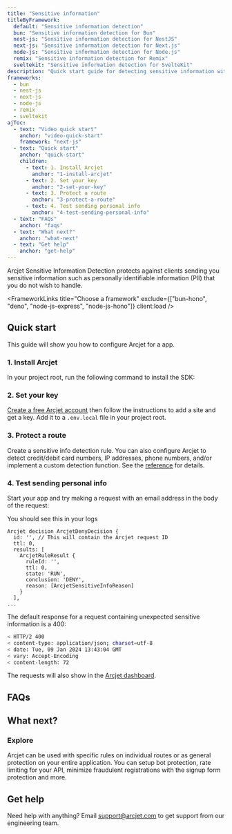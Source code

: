```yaml
---
title: "Sensitive information"
titleByFramework:
  default: "Sensitive information detection"
  bun: "Sensitive information detection for Bun"
  nest-js: "Sensitive information detection for NestJS"
  next-js: "Sensitive information detection for Next.js"
  node-js: "Sensitive information detection for Node.js"
  remix: "Sensitive information detection for Remix"
  sveltekit: "Sensitive information detection for SvelteKit"
description: "Quick start guide for detecting sensitive information with Arcjet in your Next.js, Node.js, Bun, Remix, or SvelteKit app."
frameworks:
  - bun
  - nest-js
  - next-js
  - node-js
  - remix
  - sveltekit
ajToc:
  - text: "Video quick start"
    anchor: "video-quick-start"
    framework: "next-js"
  - text: "Quick start"
    anchor: "quick-start"
    children:
      - text: 1. Install Arcjet
        anchor: "1-install-arcjet"
      - text: 2. Set your key
        anchor: "2-set-your-key"
      - text: 3. Protect a route
        anchor: "3-protect-a-route"
      - text: 4. Test sending personal info
        anchor: "4-test-sending-personal-info"
  - text: "FAQs"
    anchor: "faqs"
  - text: "What next?"
    anchor: "what-next"
  - text: "Get help"
    anchor: "get-help"
---
```







Arcjet Sensitive Information Detection protects against clients sending you
sensitive information such as personally identifiable information (PII) that
you do not wish to handle.

<WhatIsArcjet />

<FrameworkLinks
  title="Choose a framework"
  exclude={["bun-hono", "deno", "node-js-express", "node-js-hono"]}
  client:load
/>

## Quick start

This guide will show you how to configure Arcjet for a <FrameworkName client:load />
app.

### 1. Install Arcjet

In your project root, run the following command to install the SDK:

<SlotByFramework client:load>
  <Step1Bun slot="bun" />
  <Step1NestJs slot="nest-js" />
  <Step1NextJs slot="next-js" />
  <Step1NodeJs slot="node-js" />
  <StepRemix slot="remix" />
  <Step1SvelteKit slot="sveltekit" />
</SlotByFramework>

### 2. Set your key

[Create a free Arcjet account](https://app.arcjet.com) then follow the
instructions to add a site and get a key. Add it to a `.env.local` file in your
project root.

<SlotByFramework client:load>
  <Step2SetEnv slot="bun" />
  <Step2SetEnv slot="nest-js" />
  <Step2 slot="next-js" />
  <Step2SetEnv slot="node-js" />
  <Step2 slot="remix" />
  <Step2 slot="sveltekit" />
</SlotByFramework>

### 3. Protect a route

Create a sensitive info detection rule. You can also configure Arcjet to detect
credit/debit card numbers, IP addresses, phone numbers, and/or implement a
custom detection function. See the [reference](/sensitive-info/reference) for
details.

<SlotByFramework client:load>
  <Step3Bun slot="bun" />
  <Step3NestJs slot="nest-js" />
  <Step3NextJs slot="next-js" />
  <Step3NodeJs slot="node-js" />
  <Step3Remix slot="remix" />
  <Step3SvelteKit slot="sveltekit" />
</SlotByFramework>

### 4. Test sending personal info

Start your app and try making a request with an email address in the body of the
request:

<SlotByFramework client:load>
  <Step4Bun slot="bun" />
  <Step4NestJs slot="nest-js" />
  <Step4NextJs slot="next-js" />
  <Step4NodeJs slot="node-js" />
  <Step4Remix slot="remix" />
  <Step4SvelteKit slot="sveltekit" />
</SlotByFramework>

You should see this in your logs

```text
Arcjet decision ArcjetDenyDecision {
  id: '', // This will contain the Arcjet request ID
  ttl: 0,
  results: [
    ArcjetRuleResult {
      ruleId: '',
      ttl: 0,
      state: 'RUN',
      conclusion: 'DENY',
      reason: [ArcjetSensitiveInfoReason]
    }
  ],
...
```

The default response for a request containing unexpected sensitive information
is a 400:

```sh
< HTTP/2 400
< content-type: application/json; charset=utf-8
< date: Tue, 09 Jan 2024 13:43:04 GMT
< vary: Accept-Encoding
< content-length: 72
```

The requests will also show in the [Arcjet dashboard](https://app.arcjet.com).

## FAQs

<FAQs />

## What next?

<CardGrid>
  <LinkCard
    title="Sensitive Information reference"
    href="/sensitive-info/reference"
    description="Full details about Sensitive Info."
  />
  <LinkCard
    title="Testing"
    href="/testing"
    description="Write tests for your rules."
  />
</CardGrid>

### Explore

Arcjet can be used with specific rules on individual routes or as general
protection on your entire application. You can setup bot protection, rate
limiting for your API, minimize fraudulent registrations with the signup form
protection and more.

<CardGrid>
  <LinkCard
    title="Example apps"
    href="https://github.com/arcjet/arcjet-js/tree/main/examples"
    description="Check out the examples."
  />
  <LinkCard
    title="Learn how Arcjet works"
    href="/architecture"
    description="Arcjet's architecture."
  />
  <SdkReferenceLinkByFramework />
</CardGrid>

## Get help

Need help with anything? Email support@arcjet.com to get support from our
engineering team.

<Comments />

